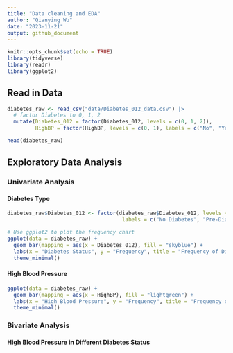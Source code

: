 ```yaml
---
title: "Data cleaning and EDA"
author: "Qianying Wu"
date: "2023-11-21"
output: github_document
---
```


```r
knitr::opts_chunk$set(echo = TRUE)
library(tidyverse)
library(readr)
library(ggplot2)
```

## Read in Data

```r
diabetes_raw <- read_csv("data/Diabetes_012_data.csv") |>
  # factor Diabetes to 0, 1, 2
  mutate(Diabetes_012 = factor(Diabetes_012, levels = c(0, 1, 2)),
         HighBP = factor(HighBP, levels = c(0, 1), labels = c("No", "Yes"))) 

head(diabetes_raw)

```

## Exploratory Data Analysis

### Univariate Analysis

####  Diabetes Type

```r

diabetes_raw$Diabetes_012 <- factor(diabetes_raw$Diabetes_012, levels = c(0, 1, 2),
                                     labels = c("No Diabetes", "Pre-Diabetes", "Diabetes"))

# Use ggplot2 to plot the frequency chart
ggplot(data = diabetes_raw) +
  geom_bar(mapping = aes(x = Diabetes_012), fill = "skyblue") +
  labs(x = "Diabetes Status", y = "Frequency", title = "Frequency of Diabetes Categories") +
  theme_minimal()
```

####  High Blood Pressure

```r
ggplot(data = diabetes_raw) +
  geom_bar(mapping = aes(x = HighBP), fill = "lightgreen") +
  labs(x = "High Blood Pressure", y = "Frequency", title = "Frequency of High Blood Pressure") +
  theme_minimal()
```

####


####


####

















### Bivariate Analysis

#### High Blood Pressure in Different Diabetes Status

